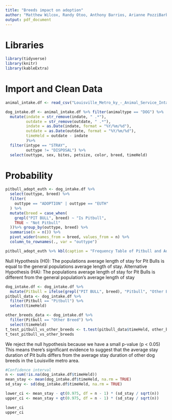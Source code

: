 ```yaml
---
title: "Breeds impact on adoption"
author: "Matthew Wilcox, Randy Otoo, Anthony Barrios, Arianne PozziBarba"
output: pdf_document
---
```


# Libraries

```r
library(tidyverse)
library(knitr)
library(kableExtra)

```
# Import and Clean Data

```r
animal_intake.df <- read_csv("Louisville_Metro_ky_-_Animal_Service_Intake_and_Outcome.csv")

```

```r
dog_intake.df <- animal_intake.df %>% filter(animaltype == "DOG") %>% 
  mutate(indate = str_remove(indate, " .*"),
         outdate = str_remove(outdate, " .*"),
         indate = as.Date(indate, format = "%Y/%m/%d"),
         outdate = as.Date(outdate, format = "%Y/%m/%d"),
         timeHeld = outdate - indate
         )%>%
  filter(intype == "STRAY", 
         outtype != "DISPOSAL") %>%
  select(outtype, sex, bites, petsize, color, breed, timeHeld)


```

# Probability

```r
pitbull_adopt_euth <- dog_intake.df %>%
  select(outtype, breed) %>%
  filter(
    outtype == "ADOPTION" | outtype == "EUTH"
  ) %>%
  mutate(breed = case_when(
    grepl("PIT BULL", breed) ~ "Is Pitbull",
    TRUE ~ "Not Pitbull"
  ))%>% group_by(outtype, breed) %>%
  summarise(n = n()) %>%
  pivot_wider(names_from = breed, values_from = n) %>%
  column_to_rownames(., var = "outtype")

pitbull_adopt_euth %>% kbl(caption = "Frequency Table of Pitbull and Adoption") %>%  kable_classic_2(full_width = F)


```
Null Hypothesis (H0): The populations average length of stay for Pit Bulls is equal to the general populations average length of stay.
Alternative Hypothesis (HA): The populations average length of stay for Pit Bulls is different from the general population's average length of stay

```r
dog_intake.df <- dog_intake.df %>%
  mutate(Pitbull = ifelse(grepl("PIT BULL", breed), "Pitbull", "Other Breed"))
pitbull_data <- dog_intake.df %>%
  filter(Pitbull == "Pitbull") %>%
  select(timeHeld)

other_breeds_data <- dog_intake.df %>%
  filter(Pitbull == "Other Breed") %>%
  select(timeHeld)
t_test_pitbull_vs_other_breeds <- t.test(pitbull_data$timeHeld, other_breeds_data$timeHeld)
t_test_pitbull_vs_other_breeds

```
We reject the null hypothesis because we have a small p-value (p < 0.05) This means there's significant evidence to suggest that the average stay duration of Pit bulls differs from the average stay duration of other dog breeds in the Louisville metro area.
```r
#Confidence interval
n <- sum(!is.na(dog_intake.df$timeHeld)) 
mean_stay <- mean(dog_intake.df$timeHeld, na.rm = TRUE) 
sd_stay <- sd(dog_intake.df$timeHeld, na.rm = TRUE)  

lower_ci <- mean_stay - qt(0.975, df = n - 1) * (sd_stay / sqrt(n))
upper_ci <- mean_stay + qt(0.975, df = n - 1) * (sd_stay / sqrt(n))

lower_ci 
upper_ci  

```

